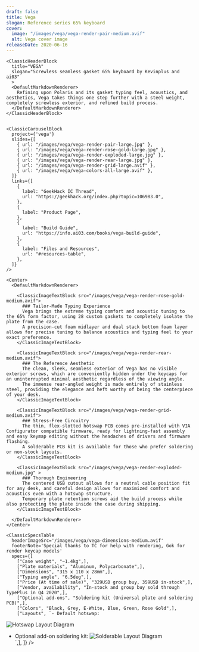 ```yaml
---
draft: false
title: Vega
slogan: Reference series 65% keyboard
cover:
  image: "/images/vega/vega-render-pair-medium.avif"
  alt: Vega cover image
releaseDate: 2020-06-16
---
```


<DefaultLayout title={frontmatter.title}>

  <ClassicBlurredHeader src={frontmatter.cover.image} />

  <div class="container mx-auto">

    <ClassicHeaderBlock 
      title="VEGA"
      slogan="Screwless seamless gasket 65% keyboard by Kevinplus and ai03"
      >
      <DefaultMarkdownRenderer>
        Refining upon Polaris and its gasket typing feel, acoustics, and aesthetics, Vega takes things one step further with a steel weight, completely screwless exterior, and refined build process.
      </DefaultMarkdownRenderer>
    </ClassicHeaderBlock>


    <ClassicCarouselBlock 
      project={'vega'} 
      slides={[
        { url: "/images/vega/vega-render-pair-large.jpg" },
        { url: "/images/vega/vega-render-rose-gold-large.jpg" },
        { url: "/images/vega/vega-render-exploded-large.jpg" },
        { url: "/images/vega/vega-render-rear-large.jpg" },
        { url: "/images/vega/vega-render-grid-large.avif" },
        { url: "/images/vega/vega-colors-all-large.avif" },
      ]} 
      links={[
        {
          label: "GeekHack IC Thread",
          url: "https://geekhack.org/index.php?topic=106983.0",
        },
        {
          label: "Product Page",
        },
        {
          label: "Build Guide",
          url: "https://info.ai03.com/books/vega-build-guide",
        },
        {
          label: "Files and Resources",
          url: "#resources-table",
        },
      ]}
    />

    <Center>
      <DefaultMarkdownRenderer>

        <ClassicImageTextBlock src="/images/vega/vega-render-rose-gold-medium.avif">
          ### Tailor-Made Typing Experience
          Vega brings the extreme typing comfort and acoustic tuning to the 65% form factor, using 28 custom gaskets to completely isolate the plate from the case.  
          A precision-cut foam midlayer and dual stack bottom foam layer allows for precise tuning to balance acoustics and typing feel to your exact preference.
        </ClassicImageTextBlock>

        <ClassicImageTextBlock src="/images/vega/vega-render-rear-medium.avif">
          ### The Reference Aesthetic
          The clean, sleek, seamless exterior of Vega has no visible exterior screws, which are conveniently hidden under the keycaps for an uninterrupted minimal aesthetic regardless of the viewing angle.  
          The immense rear-angled weight is made entirely of stainless steel, providing the elegance and heft worthy of being the centerpiece of your desk.
        </ClassicImageTextBlock> 

        <ClassicImageTextBlock src="/images/vega/vega-render-grid-medium.avif">
          ### Stress-Free Circuitry
          The thin, flex-slotted hotswap PCB comes pre-installed with VIA Configurator compatible firmware, ready for lightning-fast assembly and easy keymap editing without the headaches of drivers and firmware flashing.  
          A solderable PCB kit is available for those who prefer soldering or non-stock layouts.
        </ClassicImageTextBlock> 

        <ClassicImageTextBlock src="/images/vega/vega-render-exploded-medium.jpg" >
          ### Thorough Engineering
          The centered USB cutout allows for a neutral cable position fit for any desk, and careful design allows for maximized comfort and acoustics even with a hotswap structure.  
          Temporary plate retention screws aid the build process while also protecting the plate inside the case during shipping.
        </ClassicImageTextBlock>

      </DefaultMarkdownRenderer>
    </Center>

    <ClassicSpecsTable 
      headerImageSrc='/images/vega/vega-dimensions-medium.avif' 
      footerNote='Special thanks to TC for help with rendering, Gok for render keycap models'
      specs={[
        ["Case weight", "~1.4kg",],
        ["Plate materials", "Aluminum, Polycarbonate",],
        ["Dimensions", "315 x 110 x 28mm",],
        ["Typing angle", "6.5deg",],
        ["Price (At time of sale)", "329USD group buy, 359USD in-stock",],
        ["Vendor, availability", "In-stock and group buy sold through TypePlus in Q4 2020",],
        ["Optional add-ons", "Soldering kit (Universal plate and soldering PCB)",],
        ["Colors", "Black, Grey, E-White, Blue, Green, Rose Gold",],
        ["Layouts", `- Default hotswap:
![Hotswap Layout Diagram](/images/vega/vega-layout-diagram-hotswap-medium.png)  
- Optional add-on soldering kit:
![Solderable Layout Diagram](/images/vega/vega-layout-diagram-solderable-medium.png)  
`,],
    ]} />

    <ClassicResourcesTable project='vega' />

  </div>

</DefaultLayout>